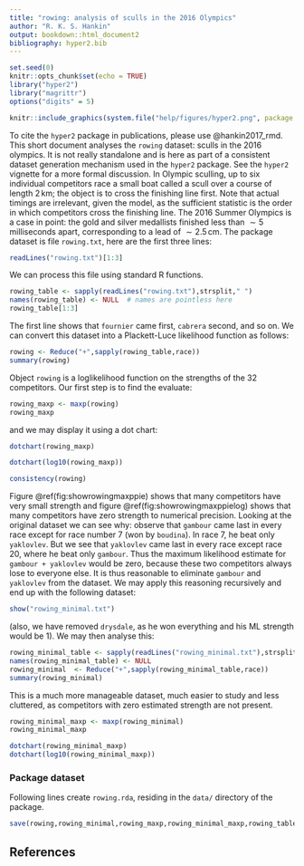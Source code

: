 ```yaml
---
title: "rowing: analysis of sculls in the 2016 Olympics"
author: "R. K. S. Hankin"
output: bookdown::html_document2
bibliography: hyper2.bib
---
```


```r
set.seed(0)
knitr::opts_chunk$set(echo = TRUE)
library("hyper2")
library("magrittr")
options("digits" = 5)
```

```r
knitr::include_graphics(system.file("help/figures/hyper2.png", package = "hyper2"))
```

To cite the `hyper2` package in publications, please use @hankin2017_rmd.
This short document analyses the `rowing` dataset: sculls in the 2016
olympics.  It is not really standalone and is here as part of a
consistent dataset generation mechanism used in the `hyper2` package.
See the `hyper2` vignette for a more formal discussion.  In Olympic
sculling, up to six individual competitors race a small boat called a
scull over a course of length $2\,\mathrm{km}$; the object is to cross
the finishing line first.  Note that actual timings are irrelevant,
given the model, as the sufficient statistic is the order in which
competitors cross the finishing line.  The 2016 Summer Olympics is a
case in point: the gold and silver medallists finished less than $\sim
5$ milliseconds apart, corresponding to a lead of $\sim
2.5\,\mathrm{cm}$.  The package dataset is file `rowing.txt`, here are
the first three lines:

```r
readLines("rowing.txt")[1:3]
```

We can process this file using standard R functions.

```r
rowing_table <- sapply(readLines("rowing.txt"),strsplit," ")
names(rowing_table) <- NULL  # names are pointless here
rowing_table[1:3]
```				 

The first line shows that `fournier` came first, `cabrera` second, and
so on.  We can convert this dataset into a Plackett-Luce likelihood
function as follows:

```r
rowing <- Reduce("+",sapply(rowing_table,race))
summary(rowing)
```

Object `rowing` is a loglikelihood function on the strengths of the 32
competitors.  Our first step is to find the evaluate:

```r
rowing_maxp <- maxp(rowing)
rowing_maxp
```


and we may display it using a dot chart:

```r
dotchart(rowing_maxp)
```

```r
dotchart(log10(rowing_maxp))
```

```r
consistency(rowing)
```

Figure \@ref(fig:showrowingmaxppie) shows that many competitors have
very small strength and figure \@ref(fig:showrowingmaxppielog) shows
that many competitors have zero strength to numerical precision.
Looking at the original dataset we can see why: observe that `gambour`
came last in every race except for race number 7 (won by `boudina`).
In race 7, he beat only `yaklovlev`.  But we see that `yaklovlev` came
last in every race except race 20, where he beat only `gambour`.  Thus
the maximum likelihood estimate for `gambour + yaklovlev` would be
zero, because these two competitors always lose to everyone else.  It
is thus reasonable to eliminate `gambour` and `yaklovlev` from the
dataset. We may apply this reasoning recursively and end up with the
following dataset:

```r
show("rowing_minimal.txt")
```

(also, we have removed `drysdale`, as he won everything and his ML
strength would be 1).  We may then analyse this:

```r
rowing_minimal_table <- sapply(readLines("rowing_minimal.txt"),strsplit," ")
names(rowing_minimal_table) <- NULL  
rowing_minimal  <- Reduce("+",sapply(rowing_minimal_table,race))
summary(rowing_minimal)
```				 

This is a much more manageable dataset, much easier to study and less
cluttered, as competitors with zero estimated strength are not
present. 

```r
rowing_minimal_maxp <- maxp(rowing_minimal)
rowing_minimal_maxp
```


```r
dotchart(rowing_minimal_maxp)
dotchart(log10(rowing_minimal_maxp))
```

### Package dataset {-}

Following lines create `rowing.rda`, residing in the `data/` directory
of the package.

```r
save(rowing,rowing_minimal,rowing_maxp,rowing_minimal_maxp,rowing_table,rowing_minimal_table,file="rowing.rda")
```

## References {-}
